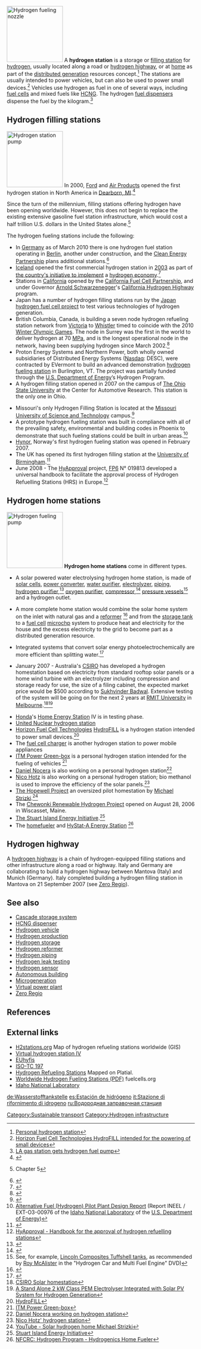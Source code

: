 {{copyedit|Appears to be a copy-paste from Wikipedia. Remove irrelevant links, rethink categories, add see-also, and expand with project/how-to info as appropriate.}}

[[Image:Hydrogen fueling nozzle.jpg|150px|right|thumb|Hydrogen fueling nozzle]]
A '''hydrogen station''' is a storage or [[filling station]] for [[hydrogen]], usually located along a road or [[hydrogen highway]], or at [[home]] as part of the [[distributed generation]] resources concept.<ref>[http://www.i4u.com/32883/horizon-unveils-worlds-first-personal-hydrogen-station-hydrofill-ces-2010 Personal hydrogen station]</ref> The stations are usually intended to power vehicles, but can also be used to power small devices.<ref>[http://green.autoblog.com/2010/01/05/hydrofills-personal-hydrogen-station-to-be-unveiled-at-ces/ Horizon Fuel Cell Technologies HydroFILL intended for the powering of small devices]</ref> Vehicles use hydrogen as fuel in one of several ways, including [[fuel cells]] and mixed fuels like [[HCNG]]. The hydrogen [[fuel dispenser]]s dispense the fuel by the kilogram.<ref>[http://www.msnbc.msn.com/id/25413866/ LA gas station gets hydrogen fuel pump]</ref>

== Hydrogen filling stations ==
{{see also|Hydrogen fuel}}
[[Image:Hydrogen station pump.jpg|150px|right|thumb|Hydrogen station pump]]
In 2000, [[Ford Motor Company|Ford]] and [[Air Products & Chemicals|Air Products]] opened the first hydrogen station in North America in [[Dearborn, MI]].<ref>{{cite book
 | author=Motavalli, Jim
 | title=Breaking Gridlock: Moving Towards Transportation That Works
 | location=San Francisco
 | publisher=Sierra Club Books
 | year=2001
 | isbn=1-57805-039-1
 | page=145
}}</ref>

Since the turn of the millennium, filling stations offering hydrogen have been opening worldwide.  However, this does not begin to replace the existing extensive gasoline fuel station infrastructure, which would cost a half trillion U.S. dollars in the United States alone.<ref>{{cite book
 | last=Romm
 | first=Joseph
 | year=2004
 | title=The Hype about Hydrogen, Fact and Fiction in the Race to Save the Climate
 | location=New York
 | publisher=Island Press
 | isbn=1-55963-703-X
}} Chapter 5</ref>

The hydrogen fueling stations include the following:
* In [[Germany]] as of March 2010 there is one hydrogen fuel station operating in [[Berlin]], another under construction, and the [[Clean Energy Partnership]] plans additional stations.<ref>{{cite press release
 |title=The Clean Energy Partnership is growing: with new hydrogen filling stations, new regions and a new international automobile partner in Toyota
 |url=http://www.cleanenergypartnership.de/uploads/tx_ceppressev2/CEP_Pressemitteilung_040310_final_EN.pdf
 |publisher=[[Clean Energy Partnership]]
 |date=2010-03-05
 |accessdate=2010-05-09}}</ref>
* [[Iceland]] opened the first commercial hydrogen station in [[2003]] as part of [[Renewable energy in Iceland|the country's initiative to implement]] a [[hydrogen economy]].<ref>{{cite news
 | url=http://www.usatoday.com/tech/news/techinnovations/2003-04-25-hydro-station_x.htm
 | title=Hydrogen-filling station opens ... in Iceland
 | publisher=[[USA Today]]
 | date=April 25, 2003
 | accessdate=2007-05-21
}}</ref>
*Stations in [[California]] opened by the [[California Fuel Cell Partnership]], and under Governor [[Arnold Schwarzenegger]]'s [[California Hydrogen Highway]] program.{{Citation needed|date=September 2008}}
* Japan has a number of hydrogen filling stations run by the [[Japan hydrogen fuel cell project]] to test various technologies of hydrogen generation.{{Citation needed|date=September 2008}}
* British Columbia, Canada, is building a seven node hydrogen refueling station network from [[Victoria, British Columbia|Victoria]] to [[Whistler, British Columbia|Whistler]] timed to coincide with the 2010 [[Winter Olympic Games]].  The node in Surrey was the first in the world to deliver hydrogen at 70 [[MPa]], and is the longest operational node in the network, having been supplying hydrogen since March 2002.<ref>{{cite web
 | url=http://www.hydrogenhighway.ca/code/navigate.asp?Id=229
 | title=Powertech Station
 | publisher=British Columbia's Hydrogen Highway Web site
 | accessdate=2006-07-30
}}</ref>
* Proton Energy Systems and Northern Power, both wholly owned subsidiaries of Distributed Energy Systems ([[Nasdaq]]: DESC), were contracted by EVermont to build an advanced demonstration [http://www.kepware.com/Solution_Chronicles/EVermont_Solution_Chronicle.html hydrogen fueling station] in Burlington, VT. The project was partially funded through the [[U.S. Department of Energy]]’s Hydrogen Program.{{Citation needed|date=September 2008}}
* A hydrogen filling station opened in 2007 on the campus of [[The Ohio State University]] at the Center for Automotive Research. This station is the only one in Ohio.<ref>{{cite web
 | url=http://engineering.osu.edu/news/archive/2006/hydrogenfuelingstation.php
 | date=April 20, 2006
 | title=Center for Automotive Research unveils first hydrogen refueling station in Ohio
 | publisher=[[Ohio State University]] College of Engineering
 | accessdate=2007-06-23
}}
</ref>
* Missouri's only Hydrogen Filling Station is located at the [[Missouri University of Science and Technology]] campus.<ref>{{cite web |url=http://www.ens-newswire.com/ens/aug2008/2008-08-12-091.asp | date=August 12, 2008 | title=Missouri's First Hydrogen Fuel Station Welcomes Cars on Tour | publisher=Environment News Service | accessdate=2008-10-22}}</ref>
*A prototype hydrogen fueling station was built in compliance with all of the prevailing safety, environmental and building codes in Phoenix to demonstrate that such fueling stations could be built in urban areas.<ref name=INEEL>[http://avt.inl.gov/pdf/hydrogen/h2stationreport.pdf Alternative Fuel (Hydrogen) Pilot Plant Design Report] (Report INEEL / EXT-O3-00976 of the [[Idaho National Laboratory]] of the [[U.S. Department of Energy]])</ref>
* [[Hynor]], Norway's first hydrogen fueling station was opened in February 2007.{{Citation needed|date=September 2008}}
* The UK has opened its first hydrogen filling station at the [[University of Birmingham]].<ref>{{cite news| url=http://news.bbc.co.uk/1/hi/sci/tech/7351915.stm | work=BBC News | title=Hydrogen car project begins | date=2008-04-17 | accessdate=2010-05-04}}</ref>
*June 2008 - The [[Handbook for approval of hydrogen refuelling stations|HyApproval]] project,  [[FP6]] N° 019813 developed a universal handbook to facilitate the approval process of Hydrogen Refuelling Stations (HRS) in Europe.<ref>[http://www.whec2008.com/abstract/77.asp HyApproval - Handbook for the approval of hydrogen refuelling stations]</ref>

== Hydrogen home stations  ==
[[Image:Hydrogen.safety pic.jpg|150px|right|thumb|Hydrogen fueling pump]]
'''Hydrogen home stations''' come in different types.

* A solar powered water electrolysing hydrogen home station, is made of [[solar cell]]s, [[power converter]], [[Water purification|water purifier]], [[Electrolysis of water|electrolyzer]], [[Hydrogen piping|piping]], [[hydrogen purifier]],<ref>{{cite journal
 | url=http://www.homepower.com/files/Hp67p42.pdf
 |format=PDF| title=Hydrogen Purification
 | volume=67
 | pages=42
 | journal=Home Power
}}</ref> [[oxygen purifier]], [[Hydrogen compressor|compressor]],<ref>{{cite web
 | publisher=Pressure Products Industries, Inc.
 | url=http://www.gotoppi.com/compressors/compressors.html
 | title=Diaphragm Compressors
 | accessdate=2007-06-23
}}</ref> [[pressure vessel]]s<ref>See, for example, [http://www.lincolncomposites.com/products.html Lincoln Composites Tuffshell tanks], as recommended by [[Roy McAlister]] in the "Hydrogen Car and Multi Fuel Engine" DVD)</ref> and a hydrogen outlet.<ref>{{cite journal
 | url=http://www.dangerouslaboratories.org/h2homesystem.pdf
 |format=PDF| title=Solar Hydrogen Production by Electrolysis
 | journal=Home Power
 | volume=39
 | date=Feb./March [[1994]]
 | accessdate=2007-06-23
}}
</ref>

* A more complete home station would combine the solar home system on the inlet with natural gas and a [[Steam reforming|reformer]] <ref>{{cite web
 | url=http://world.honda.com/FuelCell/HomeEnergyStation/HomeEnergyStation2004/
 | title=Fuel cell
 | publisher=Honda
 | accessdate=2006-08-04
}}</ref> and from the [[Hydrogen tank|storage tank]] to a [[fuel cell]] [[MicroCHP|microchp]] system to produce heat and electricity for the house and the excess electricity to the grid to become part as a distributed generation resource.

* Integrated systems that convert solar energy photoelectrochemically are more efficient than splitting water.<ref>{{cite journal
 | url=http://www.wired.com/news/technology/0,1282,65936,00.html?tw=wn_tophead_1
 | date=December 7, 2004
 | author=John Gartner
 | title=Sunlight to Fuel Hydrogen Future
 | publisher=[[Wired magazine]]
 | accessdate=2006-06-30
}}</ref>

* January 2007 - Australia's [[CSIRO]] has developed a hydrogen homestation based on electricity from standard rooftop solar panels or a home wind turbine with an electrolyzer including compression and storage ready for use, the size of a filing cabinet, the expected market price would be $500 according to [[Sukhvinder Badwal]]. Extensive testing of the system will be going on for the next 2 years at [[RMIT University]] in [[Melbourne]].<ref>[http://money.cnn.com/magazines/business2/business2_archive/2007/02/01/8398988/index.htm CSIRO Solar homestation]</ref><ref>[http://www.whec2008.com/abstract/273.asp A Stand Alone 2 kW Class PEM Electrolyser Integrated with Solar PV System for Hydrogen Generation]</ref>

* [[Honda]]'s [[Home Energy Station]] IV is in testing phase.
* [http://www.switch2hydrogen.com/h2.htm United Nuclear hydrogen station]
* [[Horizon Fuel Cell Technologies]] [[HydroFILL]] is a hydrogen station intended to power small devices.<ref>[http://www.horizonfuelcell.com/store/hydrofill.htm HydroFILL]</ref>
* The [http://www.powertrekk.com/product/PowerTrekk fuel cell charger] is another hydrogen station to power mobile appliances
*[[ITM Power Green-box]] is a personal hydrogen station intended for the fueling of vehicles <ref>[http://www.itm-power.com/page/19/Car+Refuelling.html ITM Power Green-box]</ref>
* [[Daniel Nocera]] is also working on a personal hydrogen station<ref>[http://www.wickedlocal.com/winchester/news/education/x124593288/QUESTION-ANSWER-with-DANIEL-G-NOCERA-One-of-Time-Magazines-100-Most-Influential Daniel Nocera working on hydrogen station]</ref>
* [[Nico Hotz]] is also working on a personal hydrogen station; bio methanol is used to improve the efficiency of the solar panels.<ref>[http://www.pratt.duke.edu/duke_hotz_hybrid_system Nico Hotz' hydrogen station]</ref>
* [[The Hopewell Project]] an oversized pilot homestation by [[Michael Strizki]].<ref>[http://www.youtube.com/watch?v=xEdQRVQtffw YouTube - Solar hydrogen home Michael Strizki<!-- Bot generated title -->]</ref>
* The [http://www.chewonkih2.org Chewonki Renewable Hydrogen Project] opened on August 28, 2006 in Wiscasset, Maine.
* [[Stuart Island (Washington)|The Stuart Island Energy Initiative]].<ref>[http://www.siei.org/ Stuart Island Energy Initiative<!-- Bot generated title -->]</ref>
* The [[homefueler]] and [[HyStat-A Energy Station]] <ref>[http://www.nfcrc.uci.edu/2/ACTIVITIES/PROJECTS/hydrogen/HydrogenicsHomeFueler.aspx NFCRC: Hydrogen Program - Hydrogenics Home Fueler<!-- Bot generated title -->]</ref>

== Hydrogen highway ==
{{Main|Hydrogen highway}}
A [[hydrogen highway]] is a chain of hydrogen-equipped filling stations and other infrastructure along a road or highway.
Italy and Germany are collaborating to build a hydrogen highway between Mantova (Italy) and Munich (Germany).
Italy completed building a hydrogen filling station in Mantova on 21 September 2007 (see [[Zero Regio]]).

== See also ==
{{Portal box|Energy|Sustainable development}}
* [[Cascade storage system]]
* [[HCNG dispenser]]
* [[Hydrogen vehicle]]
* [[Hydrogen production]]
* [[Hydrogen storage]]
* [[Hydrogen reformer]]
* [[Hydrogen piping]]
* [[Hydrogen leak testing]]
* [[Hydrogen sensor]]
* [[Autonomous building]]
* [[Microgeneration]]
* [[Virtual power plant]]
* [[Zero Regio]]

==References==
{{Reflist}}

==External links==
* [http://www.h2stations.org H2stations.org] Map of hydrogen refueling stations worldwide (GIS)
* [http://www.hydrogensociety.net/vfs4/ Virtual hydrogen station IV]
* [http://www.euhyfis.com/ EUhyfis]
* [http://www.iso.org/iso/standards_development/technical_committees/list_of_iso_technical_committees/iso_technical_committee.htm?commid=54560 ISO-TC 197]
* [http://platial.com/system/map/1571 Hydrogen Refueling Stations] Mapped on Platial.
* [http://www.fuelcells.org/info/charts/h2fuelingstations.pdf Worldwide Hydrogen Fueling Stations (PDF)] fuelcells.org
* [http://avt.inl.gov/pdf/prog_info/fns_presentation.pdf Idaho National Laboratory]

{{DEFAULTSORT:Hydrogen Station}}
[[Category:Sustainable transport]]
[[Category:Hydrogen infrastructure]]

[[de:Wasserstofftankstelle]]
[[es:Estación de hidrógeno]]
[[it:Stazione di rifornimento di idrogeno]]
[[ru:Водородная заправочная станция]]